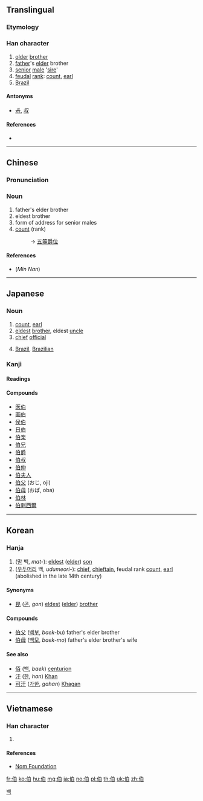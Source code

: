{{also|旧}}
==Translingual==

===Etymology===
{{Han compound|人|alt1=亻|t1=person|白|ls=psc|c1=s|c2=p}}

===Han character===
{{Han char|rn=9|rad=人|as=05|sn=7|four=26200|canj=OHA|ids=⿰亻白}}

# [[older]] [[brother]]
# [[father]]'s [[elder]] brother
# [[senior]] [[male]] '[[sire]]'
# [[feudal]] [[rank]]: [[count]], [[earl]]
# [[Brazil]]

====Antonyms====
* [[尗]], [[叔]]

====References====
* {{Han ref|kx=0096.160|dkj=00466|dj=0204.200|hdz=10136.020|uh=4F2F|ud=20271|bh=A742|bd=42818}}

----

==Chinese==
{{zh-forms}}

===Pronunciation===
{{zh-pron
|m=bó,bǎi
|c=baa3,baak3
|mn=peh/pik/pit/phik
|mn_note=peh - vernacular, pik, pit, phik - literary
|mc=y
|oc=y
|ma=
|cat=n}}

===Noun===
{{zh-noun}}

# father's elder brother
# eldest brother
# form of address for senior males
# [[count#Etymology 2|count]] (rank)
#: → [[五等爵位]]

====References====
* (''Min Nan'') {{thcwd|2865}}

----

==Japanese==
{{attention|ja|Dog's breakfast. Needs major reworking + expansion.}}

===Noun===
{{ja-noun|はく}}

# [[count]], [[earl]]
# [[eldest]] [[brother]], eldest [[uncle]]
# [[chief]] [[official]]
# {{abbreviation of|伯剌西爾|lang=ja}} [[Brazil]], [[Brazilian]]

===Kanji===
{{ja-kanji|grade=c|rs=人05}}

====Readings====
{{ja-readings
|goon=[[ひゃく]] (hyaku), [[へ]] (he)
|kanon=[[はく]] (haku), [[は]] (ha)
|kun=[[おさ]] (osa), [[はたがしら]] (hatagashira)
}}

====Compounds====
{{der-top|Compounds}}
* [[医伯]]
* [[画伯]]
* [[侯伯]]
* [[日伯]]
* [[伯楽]]
* [[伯兄]]
* [[伯爵]]
* [[伯叔]]
* [[伯仲]]
* [[伯夫人]]
* [[伯父]] (おじ, oji)
* [[伯母]] (おば, oba)
* [[伯林]]
* [[伯剌西爾]]
{{der-bottom}}

----

==Korean==

===Hanja===
{{ko-hanja|hangeul=[[백]], [[패]]|eumhun=맏, 우두머리, 큰아버지, 백작|rv=baek, pae|mr=paek, p'ae}}

# ([[맏]] 백, ''mat-''): [[eldest]] ([[elder]]) [[son]]
# ([[우두머리]] 백, ''udumeori-''): [[chief]], [[chieftain]], feudal rank [[count]], [[earl]] (abolished in the late 14th century)

====Synonyms====
* [[昆]] ([[곤]], ''gon'') [[eldest]] ([[elder]]) [[brother]]

====Compounds====
* [[伯父]] ([[백부]], ''baek-bu'') father's elder brother
* [[伯母]] ([[백모]], ''baek-mo'') father's elder brother's wife

====See also====
* [[佰]] ([[백]], ''baek'') [[centurion]]
* [[汗]] ([[한]], ''han'') [[Khan]]
* [[可汗]] ([[가한]], ''gahan'') [[Khagan]]

[[Category:Hanja readings|백]]

----

==Vietnamese==

===Han character===
{{vi-hantu|[[bá]], [[bác]]|rs=人05}}

# {{defn|lang=vi|sort=人05}}

====References====
* [http://nomfoundation.org/common/nom_details.php?codepoint=4f2f&img=1 Nom Foundation]

[[fr:伯]]
[[ko:伯]]
[[hu:伯]]
[[mg:伯]]
[[ja:伯]]
[[no:伯]]
[[pl:伯]]
[[th:伯]]
[[uk:伯]]
[[zh:伯]]
